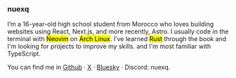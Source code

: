 ### nuexq
I’m a 16-year-old high school student from Morocco who loves building websites using React, Next.js, and more recently, Astro. I usually code in the terminal with <mark>Neovim</mark> on <mark>Arch Linux</mark>. I’ve learned <mark>Rust</mark> through the book and I'm looking for projects to improve my skills. and I'm most familiar with TypeScript.

You can find me in <a href="http://github.com/nuexq" target="_blank">Github</a> · <a href="https://x.com/_neuxq" target="_blank">X</a> · <a href="https://bsky.app/profile/nuexq.bsky.social" target="_blank">Bluesky</a> · Discord: nuexq.
